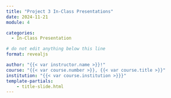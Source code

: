 ```yaml
---
title: "Project 3 In-Class Presentations"
date: 2024-11-21
module: 4

categories: 
  - In-Class Presentation

# do not edit anything below this line
format: revealjs

author: "{{< var instructor.name >}}!"
course: "{{< var course.number >}}, {{< var course.title >}}"
institution: "{{< var course.institution >}}}"
template-partials:
    - title-slide.html
---
```



::: {#refs}
:::
